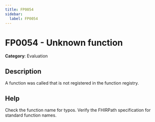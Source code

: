 ```yaml
---
title: FP0054
sidebar:
  label: FP0054
---
```


# FP0054 - Unknown function

**Category**: Evaluation

## Description

A function was called that is not registered in the function registry.

## Help

Check the function name for typos. Verify the FHIRPath specification for standard function names.
